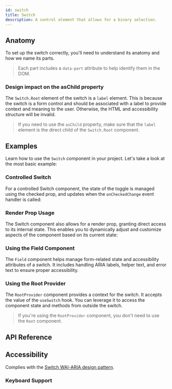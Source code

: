 ```yaml
---
id: switch
title: Switch
description: A control element that allows for a binary selection.
---
```


<ComponentPreview id="Switch" />

## Anatomy

To set up the switch correctly, you'll need to understand its anatomy and how we name its parts.

> Each part includes a `data-part` attribute to help identify them in the DOM.

<Anatomy id="switch" />

### Design impact on the asChild property

The `Switch.Root` element of the switch is a `label` element. This is because the switch is a form
control and should be associated with a label to provide context and meaning to the user. Otherwise,
the HTML and accessibility structure will be invalid.

> If you need to use the `asChild` property, make sure that the `label` element is the direct child
> of the `Switch.Root` component.

## Examples

Learn how to use the `Switch` component in your project. Let's take a look at the most basic
example:

<Example id="basic" />

### Controlled Switch

For a controlled Switch component, the state of the toggle is managed using the checked prop, and
updates when the `onCheckedChange` event handler is called:

<Example id="controlled" />

### Render Prop Usage

The Switch component also allows for a render prop, granting direct access to its internal state.
This enables you to dynamically adjust and customize aspects of the component based on its current
state:

<Example id="render-prop" />

### Using the Field Component

The `Field` component helps manage form-related state and accessibility attributes of a switch.
It includes handling ARIA labels, helper text, and error text to ensure proper accessibility.

<Example id="with-field" />

### Using the Root Provider

The `RootProvider` component provides a context for the switch. It accepts the value of the `useSwitch` hook.
You can leverage it to access the component state and methods from outside the switch.

<Example id="root-provider" />

> If you're using the `RootProvider` component, you don't need to use the `Root` component.

## API Reference

<ComponentTypes id="switch" />

## Accessibility

Complies with the
[Switch WAI-ARIA design pattern](https://www.w3.org/WAI/ARIA/apg/patterns/switch/).

### Keyboard Support

<KeyBindingsTable id="switch" />
